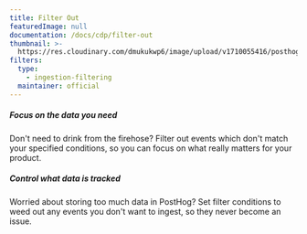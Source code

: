 ```yaml
---
title: Filter Out
featuredImage: null
documentation: /docs/cdp/filter-out
thumbnail: >-
  https://res.cloudinary.com/dmukukwp6/image/upload/v1710055416/posthog.com/contents/cdp/thumbnails/filter-out.png
filters:
  type:
    - ingestion-filtering
  maintainer: official
---
```


<Section
    divider={false}
    title="Set filter conditions so that you only ingest the events you want to track."
    size="full"
    cols={2}
>
    <div>
        <h5>Focus on the data you need</h5>
        <p>Don't need to drink from the firehose? Filter out events which don't match your specified conditions, so you can focus on what really matters for your product.</p>
    </div>
    <div>
        <h5>Control what data is tracked</h5>
        <p>Worried about storing too much data in PostHog? Set filter conditions to weed out any events you don't want to ingest, so they never become an issue.</p>
    </div>
</Section>

<TutorialsSlider topic="filter-out" />

<Documentation />
